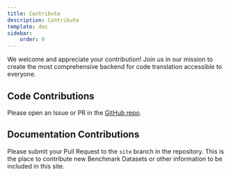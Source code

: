---
title: Contribute
description: Contribute
template: doc
sidebar:
    order: 9
---


We welcome and appreciate your contribution! Join us in our mission to create the most comprehensive backend for code translation accessible to everyone.

## Code Contributions
Please open an Issue or PR in the [GitHub repo](https://github.com/RISElabQueens/intertrans/issues).

## Documentation Contributions
Please submit your Pull Request to the ```site``` branch in the repository. This is the place to contribute new Benchmark Datasets or other information to be included in this site.